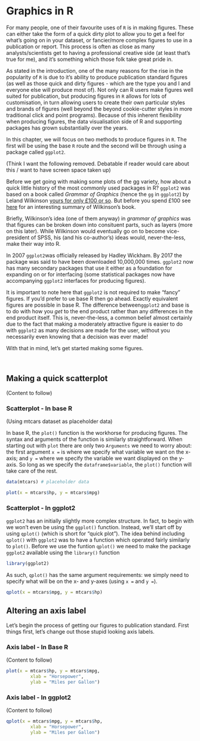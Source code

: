 # Graphics in R

For many people, one of their favourite uses of `R` is in making figures. These can either take the form of a quick dirty plot to allow you to get a feel for what's going on in your dataset, or fancier/more complex figures to use in a publication or report. This process is often as close as many analysts/scientists get to having a professional creative side (at least that's true for me), and it's something which those folk take great pride in.

As stated in the introduction, one of the many reasons for the rise in the popularity of `R` is due to it's ability to produce publication standard figures (as well as those quick and dirty figures - which are the type you and I and everyone else will produce most of). Not only can R users make figures well suited for publication, but producing figures in `R` allows for lots of customisation, in turn allowing users to create their own particular styles and brands of figures (well beyond the beyond cookie-cutter styles in more traditional click and point programs). Because of this inherent flexibility when producing figures, the data visualisation side of R and supporting packages has grown substantially over the years.

In this chapter, we will focus on two methods to produce figures in `R`. The first will be using the base `R` route and the second will be through using a package called `ggplot2`.

(Think I want the following removed. Debatable if reader would care about this / want to have screen space taken up)

Before we get going with making some plots of the gg variety, how about a quick little history of the most commonly used packages in R? `ggplot2` was based on a book called _Grammar of Graphics_ (hence the `gg` in `ggplot2`) by Leland Wilkinson [yours for only £100 or so](https://www.springer.com/gp/book/9780387245447). But before you spend £100 see [here](https://www.jstatsoft.org/article/view/v017b03/v17b03.pdf) for an interesting summary of Wilkinson's book. 

Briefly, Wilkinson's idea (one of them anyway) in _grammar of graphics_ was that figures can be broken down into consituent parts, such as layers (more on this later). While Wilkinson would eventually go on to become vice-president of SPSS, his (and his co-author's) ideas would, never-the-less, make their way into R. 

In 2007 `ggplot2`was officially released by Hadley Wickham. By 2017 the package was said to have been downloaded 10,000,000 times. `ggplot2` now has many secondary packages that use it either as a foundation for expanding on or for interfacing (some statistical packages now have accompanying `ggplot2` interfaces for producing figures).

It is important to note here that `ggplot2` is not required to make "fancy" figures. If you'd prefer to ue base R then go ahead. Exactly equivalent figures are possible in base R. The difference between`ggplot2` and base is to do with how you _get_ to the end product rather than any differences in the end product itself. This is, never-the-less, a common belief almost certainly due to the fact that making a moderately attractive figure is easier to do with `ggplot2` as many decisions are made for the user, without you necessarily even knowing that a decision was ever made!

With that in mind, let's get started making some figures.

\

## Making a quick scatterplot

(Content to follow)

### Scatterplot - In base R

(Using mtcars dataset as placeholder data)

In base R, the `plot()` function is the workhorse for producing figures. The syntax and arguments of the function is similarly straightforward. When starting out with `plot` there are only two `Arguments` we need to worry about: the first argument `x =` is where we specify what variable we want on the x-axis; and `y =` where we specify the variable we want displayed on the y-axis. So long as we specify the `dataframe$variable`, the `plot()` function will take care of the rest.

```r
data(mtcars) # placeholder data
```

```r
plot(x = mtcars$hp, y = mtcars$mpg)
```

### Scatterplot - In ggplot2

`ggplot2` has an initially slightly more complex structure. In fact, to begin with we won't even be using the `ggplot()` function. Instead, we'll start off by using `qplot()` (which is short for "quick plot"). The idea behind including `qplot()` with `ggplot2` was to have a function which operated fairly similarly to `plot()`. Before we use the funtion `qplot()` we need to make the package `ggplot2` available using the `library()` function

```r
library(ggplot2)
```


As such, `qplot()` has the same argument requirements: we simply need to specify what will be on the x- and y-axes (using `x =` and `y =`).

```r
qplot(x = mtcars$mpg, y = mtcars$hp)
```

## Altering an axis label

Let's begin the process of getting our figures to publication standard. First things first, let's change out those stupid looking axis labels.

### Axis label - In Base R

(Content to follow)

```r
plot(x = mtcars$hp, y = mtcars$mpg,
		 xlab = "Horsepower",
		 ylab = "Miles per Gallon")
```

### Axis label - In ggplot2

(Content to follow)

```r
qplot(x = mtcars$mpg, y = mtcars$hp,
		 xlab = "Horsepower",
		 ylab = "Miles per Gallon")
```


